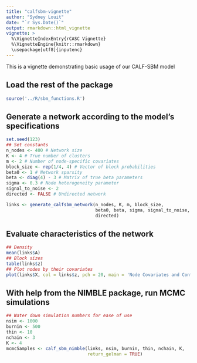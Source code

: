 ---
title: "calfsbm-vignette"
author: "Sydney Louit"
date: "`r Sys.Date()`"
output: rmarkdown::html_vignette
vignette: >
  %\VignetteIndexEntry{rCASC Vignette}
  %\VignetteEngine{knitr::rmarkdown}
  \usepackage[utf8]{inputenc}
---

This is a vignette demonstrating basic usage of our CALF-SBM model 

## Load the rest of the package
```{r}
source('../R/sbm_functions.R')
```

## Generate a network according to the model's specifications

```{r}
set.seed(123)
## Set constants
n_nodes <- 400 # Network size
K <- 4 # True number of clusters
m <- 2 # Number of node-specific covariates
block_size <- rep(1/4, 4) # Vector of block probabilities
beta0 <- 1 # Network sparsity
beta <- diag(4) - 3 # Matrix of true beta parameters
sigma <- 0.3 # Node heterogeneity parameter
signal_to_noise <- 2
directed <- FALSE # Undirected network

links <- generate_calfsbm_network(n_nodes, K, m, block_size, 
                                  beta0, beta, sigma, signal_to_noise, 
                                  directed)

```

## Evaluate characteristics of the network

```{r }
## Density
mean(links$A)
## Block sizes
table(links$z)
## Plot nodes by their covariates
plot(links$X, col = links$z, pch = 20, main = 'Node Covariates and Configuration')
```

## With help from the NIMBLE package, run MCMC simulations

```{r}
## Water down simulation numbers for ease of use
nsim <- 1000
burnin <- 500
thin <- 10
nchain <- 3
K <- 4
mcmcSamples <- calf_sbm_nimble(links, nsim, burnin, thin, nchain, K, 
                               return_gelman = TRUE)


```
